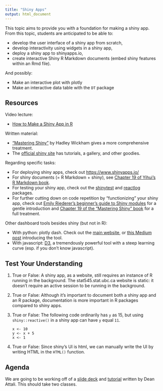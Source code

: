 ```yaml
---
title: "Shiny Apps"
output: html_document
---
```


This topic aims to provide you with a foundation for making a shiny app. From this topic, students are anticipated to be able to:

- develop the user interface of a shiny app from scratch,
- develop interactivity using widgets in a shiny app,
- deploy a shiny app to shinyapps.io,
- create interactive Shiny R Markdown documents (embed shiny features within an Rmd file).

And possibly:

- Make an interactive plot with plotly
- Make an interactive data table with the `DT` package

## Resources

Video lecture:

- [How to Make a Shiny App in R](https://www.youtube.com/watch?v=rB4SJGyaGls)

Written material:

- ["Mastering Shiny"](https://mastering-shiny.org/) by Hadley Wickham gives a more comprehensive treatment.  
- The [official shiny site](https://shiny.rstudio.com/) has tutorials, a gallery, and other goodies.

Regarding specific tasks:

- For deploying shiny apps, check out [https://www.shinyapps.io/](https://www.shinyapps.io/)
- For shiny documents (= R Markdown + shiny), see [Chapter 19 of Yihui’s R Markdown book](https://bookdown.org/yihui/rmarkdown/shiny-documents.html).
- For testing your shiny app, check out the [shinytest](https://rstudio.github.io/shinytest/) and [reactlog](https://github.com/rstudio/reactlog) packages. 
- For further cutting down on code repetition by "functionizing" your shiny app, check out [Emily Riederer's beginner's guide to Shiny modules](https://emilyriederer.netlify.app/post/shiny-modules/) for a gentle introduction and [Chapter 19 of the "Mastering Shiny" book](https://mastering-shiny.org/scaling-modules.html) for a full treatment.

Other dashboard tools besides shiny (but not in R):

- With python: plotly dash. Check out the [main website](https://plotly.com/dash/), or [this Medium post](https://medium.com/plotly/introducing-dash-5ecf7191b503) introducing the tool.
- With javascript: [D3](https://d3js.org/), a tremendously powerful tool with a steep learning curve (esp. if you don't know javascript).

## Test Your Understanding

1. True or False: A shiny app, as a website, still requires an instance of R running in the background. The stat545.stat.ubc.ca website is static: it doesn't require an active session to be running in the background.
2. True or False: Although it's important to document both a shiny app and an R package, documentation is more important in R packages compared to shiny apps.
3. True or False: The following code ordinarily has `y` as 15, but using `shiny::reactive()` in a shiny app can have `y` equal `11`.
   ```
   x <- 10
   y <- x + 5
   x <- 1
   ```
4. True or False: Since shiny's UI is html, we can manually write the UI by writing HTML in the `HTML()` function. 

## Agenda 

We are going to be working off of a [slide deck](https://docs.google.com/presentation/d/1dXhqqsD7dPOOdcC5Y7RW--dEU7UfU52qlb0YD3kKeLw/edit#slide=id.p) and [tutorial](https://deanattali.com/blog/building-shiny-apps-tutorial/) written by Dean Attali. This should take two classes. 

<!-- ## Demonstration -->

<!-- Before we begin, know that __this resource is a bare-bones checklist__ optimized for instructional purposes, and is not designed as a step-by-step walkthrough for learning shiny. For that, you should see the more detailed [stat545.com shiny chapter](https://stat545.com/shiny-tutorial.html) or [Dean Attali's tutorial](https://deanattali.com/blog/building-shiny-apps-tutorial/) -- both are very similar.  -->

<!-- ### Introducing shiny -->

<!-- Motivation for shiny: explore the [shiny user showcase](https://shiny.rstudio.com/gallery/#user-showcase): -->

<!-- - [ ] First, let's find a "shiny demo" -->
<!-- - [ ] Then, a "shiny user showcase". -->

<!-- The code behind a shiny app has the following layout in a file called `app.R` -- development involves filling in the `FILL_THIS_IN` parts: -->

<!-- ``` -->
<!-- library(shiny) -->

<!-- ui <- fluidPage(FILL_THIS_IN) -->

<!-- server <- function(input, output) { -->
<!--     FILL_THIS_IN -->
<!-- } -->

<!-- shinyApp(ui = ui, server = server) -->
<!-- ``` -->

<!-- There is also a two-file option if you'd like, defining the `ui` object in `ui.R`, and the `server` object in `server.R`.   -->

<!-- ### Exploring the RStudio Boilerplate -->

<!-- Open the boilerplate: -->

<!-- 1. [ ] File > New File > Shiny Web App... -->
<!-- 2. [ ] Ensure "Single File" is selected, and choose a directory. -->

<!-- What R objects are `ui` and `server`? What are they meant for? -->

<!-- - `ui` is HTML; `server` is a function. -->
<!-- - `ui` is for the display; `server` holds the R machinery. -->

<!-- Side-by-side comparison between the launched app and the code: -->

<!-- - Notice the layouts: `sidebarLayout()`, `titlePanel()`. -->
<!-- - Notice the widget code, and the placeholder for a plot. -->
<!-- - Notice that calculations (and more familiar R code) go in the `server`. -->
<!-- - Notice that we _define_ the (list-like) `output` argument, and _use_ the (list-like) `input` argument.  -->
<!-- - Notice that additions to `ui` are _function arguments_, and additions to `server` are new lines (specifically: lines that define things). -->

<!-- ### Making the BCL Shiny App -->

<!-- Get set up: -->

<!-- 1. [ ] Start from scratch -- try the above template containing the `FILL_THIS_IN` fields. -->
<!-- 2. [ ] BCL Data:  -->
<!--     a. [ ] Download the [data](https://deanattali.com/files/bcl-data.csv); place alongside `app.R`. -->
<!--     b. [ ] Load the tidyverse. -->
<!--     c. [ ] Read in the data above `ui` with `bcl <- read_csv("bcl-data.csv")` -->
<!-- 3. [ ] Include `options(shiny.autoreload = TRUE)` so that I can see the changes appear instantly.  -->

<!-- Add a plot to the app: -->

<!-- 1. [ ] Verify that calling ggplot2 in the `ui` won't work. Why not? Think coercion.  -->
<!-- 2. [ ] Instead of trying to place the plot directly in `ui`, make a _placeholder_ for the plot: `plotOutput()`. -->
<!--     - Always needs an ID (first argument): this will be the link between `server` and `ui`. -->
<!-- 3. [ ] Render the plot in the `server`, and link it to the placeholder: -->
<!--     a. [ ] As if `output` is a list, make an entry named by the plot ID. Try setting this to the plot itself -- doesn't work. Plot code: -->
<!--     ``` -->
<!--     ggplot(bcl, aes(Alcohol_Content)) + -->
<!--       geom_histogram() -->
<!--     ``` -->
<!--     b. [ ] Wrap plot in `renderPlot()` function. -->
<!--     c. [ ] Improve formatting: allow for the possibility of multiple lines with `{}`. -->

<!-- Add interactivity to the plot via a slider: -->

<!-- 1. [ ] Add a slider to the `ui` with `sliderInput()`.  -->
<!--     a. [ ] Add arguments to allow a user select a price range between 0 and 100. All `*Input()` functions require:  -->
<!--         - an ID (to communicate between `ui` and `server`) -->
<!--         - a label (text to appear with the widget) -->
<!--         - All other arguments are specific to the widget. Hint: `value` should be a vector; use `pre = "$"`. -->
<!--     b. [ ] Check out [other widgets](https://shiny.rstudio.com/tutorial/written-tutorial/lesson3/) (from the official Shiny tutorial) -->
<!-- 2. The (list-like) `input` argument in `server` now has an entry named by the widget ID: -->
<!--     a. [ ] Investigate the contents of this list entry using this trick: `print()` it to screen in your `renderPlot()` function. Where does it print to screen? Less hacky method: use the `observe()` function instead, top level of function. -->
<!--     b. [ ] Use this list entry to filter the `bcl` data. -->
<!-- 3. [ ] Try adding another widget to further filter the data: `radioButtons()`. -->
<!--     - Use `choices = c("BEER", "REFRESHMENT", "SPIRITS", "WINE")` -->

<!-- Improve the user interface: -->

<!-- 1. [ ] Add a `titlePanel()`. What's the output of `titlePanel()`? -->
<!-- 2. [ ] Add a `sidebarLayout()` with a `sidebarPanel()` and `mainPanel()`. What should go where? -->
<!-- 3. [ ] Add some description to the app -- maybe some welcome text. -->
<!--     a. [ ] Try raw text -->
<!--     b. [ ] Try headers with `h1()`, `h2()`, etc; bold with `b()` from the `tags` object; and a link to Dean's original BCL app with `a(href = "https://github.com/daattali/shiny-server/tree/master/bcl", "TEXT_HERE")`  -->

<!-- Display a table of the BC Liquor data below the plot: -->

<!-- 1. [ ] Use `renderTable()` and `tableOutput()`. -->

<!-- Data filtering happens twice. Use reactive programming to prevent duplicated code: -->

<!-- 1. [ ] Gotcha #1: Try saving the filtered data in the `server()` function as a new variable. Does it work? -->
<!-- 2. [ ] Make it work by wrapping the `reactive()` function. -->
<!-- 3. [ ] Gotcha #2: Can you refer to the variable you made by name? No. Treat it as a function with no arguments by appending `()`. -->

<!-- ### Taking shiny further -->

<!-- Want to do more with shiny? Let's explore these features, although we won't implement them. -->

<!-- 1. [Mouse-based interaction with plots](https://shiny.rstudio.com/articles/plot-interaction.html): use arguments of `plotOutput()`.  -->
<!--     - See the example at the bottom of the above page. -->
<!--     - Notice: no widget, but instead, ID given for `click`, `dblclick`, `hover`, or `brush` arguments of `plotOutput()`. -->
<!-- 2. Create dynamic UI components ([RStudio tutorial](https://shiny.rstudio.com/articles/dynamic-ui.html); [stat545.com basic example](https://stat545.com/shiny-tutorial.html#basic-example-of-uioutput)) -->
<!--     - Try out the stat545.com example. -->
<!--     - Notice `uiOutput()` and `renderUI()`, as per normal, except this time `sliderInput()` is in the `renderUI()` function in the `server` object, not the `ui`. -->
<!-- 3. [Change the theme](https://rstudio.github.io/shinythemes/) (colour palette, font, etc) of your shiny app using the `shinythemes` package. -->
<!-- 4. Make a shiny app look like a website, complete with tabs and pages, using the `shinydashboard` package -- [getting started page](https://rstudio.github.io/shinydashboard/get_started.html). Notice: -->
<!--     - Uses `dashboardPage()` instead of `fluidPage()` for UI. -->
<!--     - Tabs link to separate pages: a `menuItem()` within a `sidebarMenu()` is linked to a page defined in `tabItem()`, linked via `tabName`. -->
<!--     - Tabs without shinydashboard: use `navbarPage()` or `tabsetPanel()`. -->
<!-- 5. Deploy your apps for free to shinyapps.io -- click the "publish" button in RStudio, and follow the instructions. Notes: -->
<!--     - shinyapps.io limits: free version -->
<!--     - Requires R to run in the background, so can't just be any host. -->
<!-- 6. Make shiny documents / Interactive documents (Rmd). Learn more from [Chapter 19: Shiny Document](https://bookdown.org/yihui/rmarkdown/shiny-documents.html) from the "R Markdown" book by Yihui Xie et al. -->
<!--     - Load the RStudio boilerplates (presentation and html): File > New File > R Markdown... > Shiny -->
<!--     - Notice: -->
<!--         - The `runtime: shiny` in the YAML header.  -->
<!--         - The addition of a widget with an `*Input` function like `sliderInput()`. -->
<!--         - The addition of a plot with `renderPlot()`. -->

<!-- Interactivity without shiny: -->

<!-- 1. Make navigable data tables from the DT package. *HTML output does not require an R instance to be running!* -->
<!--     - Wrap a tibble / data frame in `DT::datatable()` in an Rmd file, and knit. -->
<!-- 2. Make interactive plots with plotly (an R package, but primarily [exists as a javascript graphing library](https://plotly.com/javascript/)). *HTML output does not require an R instance to be running!* -->
<!--     - Browse around some plots in the above link. -->
<!--     - Quick win: wrap a ggplot object with the `plotly::ggplotly()` function. -->
<!--     - Make a plotly plot from scratch with `plot_ly()` -->